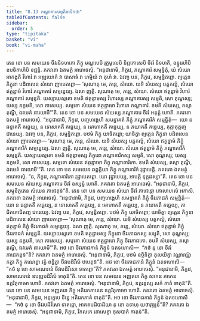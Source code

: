 ```yaml
---
title: "8.13 ភណ្ឌាគារសម្មុតិអាទិកថា"
tableOfContents: false
sidebar:
  order: 5
type: "tipitaka"
basket: "vi"
book: "vi-maha"
---
```



<DynamicBreadcrumb />

<Division number="343" book="vi-maha">

<Paragraph number="1610" book="vi-maha">
តេន ខោ បន សមយេន ចីវរនិទហកោ ភិក្ខុ មណ្ឌបេបិ រុក្ខមូលេបិ និព្ពកោសេបិ ចីវរំ និទហតិ, ឧន្ទូរេហិបិ ឧបចិកាហិបិ ខជ្ជន្តិ. ភគវតោ ឯតមត្ថំ អារោចេសុំ. “អនុជានាមិ, ភិក្ខវេ, ភណ្ឌាគារំ សម្មន្និតុំ, យំ សំឃោ អាកង្ខតិ វិហារំ វា អឌ្ឍយោគំ វា បាសាទំ វា ហម្មិយំ វា គុហំ វា. ឯវញ្ច បន, ភិក្ខវេ, សម្មន្និតព្ពោ. ព្យត្តេន ភិក្ខុនា បដិពលេន សំឃោ ញាបេតព្ពោ—
</Paragraph>

<Paragraph number="1611" book="vi-maha">
‘សុណាតុ មេ, ភន្តេ, សំឃោ. យទិ សំឃស្ស បត្តកល្លំ, សំឃោ ឥត្ថន្នាមំ វិហារំ ភណ្ឌាគារំ សម្មន្នេយ្យ. ឯសា ញត្តិ.
</Paragraph>

<Paragraph number="1612" book="vi-maha">
សុណាតុ មេ, ភន្តេ, សំឃោ. សំឃោ ឥត្ថន្នាមំ វិហារំ ភណ្ឌាគារំ សម្មន្នតិ. យស្សាយស្មតោ ខមតិ ឥត្ថន្នាមស្ស វិហារស្ស ភណ្ឌាគារស្ស សម្មុតិ, សោ តុណ្ហស្ស; យស្ស នក្ខមតិ, សោ ភាសេយ្យ.
</Paragraph>

<Paragraph number="1613" book="vi-maha">
សម្មតោ សំឃេន ឥត្ថន្នាមោ វិហារោ ភណ្ឌាគារំ. ខមតិ សំឃស្ស, តស្មា តុណ្ហី, ឯវមេតំ ធារយាមី’”តិ.
</Paragraph>

<Paragraph number="1614" book="vi-maha">
តេន ខោ បន សមយេន សំឃស្ស ភណ្ឌាគារេ ចីវរំ អគុត្តំ ហោតិ. ភគវតោ ឯតមត្ថំ អារោចេសុំ. “អនុជានាមិ, ភិក្ខវេ, បញ្ចហង្គេហិ សមន្នាគតំ ភិក្ខុំ ភណ្ឌាគារិកំ សម្មន្និតុំ—  យោ ន ឆន្ទាគតឹ គច្ឆេយ្យ, ន ទោសាគតឹ គច្ឆេយ្យ, ន មោហាគតឹ គច្ឆេយ្យ, ន ភយាគតឹ គច្ឆេយ្យ, គុត្តាគុត្តញ្ច ជានេយ្យ. ឯវញ្ច បន, ភិក្ខវេ, សម្មន្និតព្ពោ. បឋមំ ភិក្ខុ យាចិតព្ពោ; យាចិត្វា ព្យត្តេន ភិក្ខុនា បដិពលេន សំឃោ ញាបេតព្ពោ—
</Paragraph>

<Paragraph number="1615" book="vi-maha">
‘សុណាតុ មេ, ភន្តេ, សំឃោ. យទិ សំឃស្ស បត្តកល្លំ, សំឃោ ឥត្ថន្នាមំ ភិក្ខុំ ភណ្ឌាគារិកំ សម្មន្នេយ្យ. ឯសា ញត្តិ.
</Paragraph>

<Paragraph number="1616" book="vi-maha">
សុណាតុ មេ, ភន្តេ, សំឃោ. សំឃោ ឥត្ថន្នាមំ ភិក្ខុំ ភណ្ឌាគារិកំ សម្មន្នតិ. យស្សាយស្មតោ ខមតិ ឥត្ថន្នាមស្ស ភិក្ខុនោ ភណ្ឌាគារិកស្ស សម្មុតិ, សោ តុណ្ហស្ស; យស្ស នក្ខមតិ, សោ ភាសេយ្យ.
</Paragraph>

<Paragraph number="1617" book="vi-maha">
សម្មតោ សំឃេន ឥត្ថន្នាមោ ភិក្ខុ ភណ្ឌាគារិកោ. ខមតិ សំឃស្ស, តស្មា តុណ្ហី, ឯវមេតំ ធារយាមី’”តិ.
</Paragraph>

<Paragraph number="1618" book="vi-maha">
តេន ខោ បន សមយេន ឆព្ពគ្គិយា ភិក្ខូ ភណ្ឌាគារិកំ វុដ្ឋាបេន្តិ. ភគវតោ ឯតមត្ថំ អារោចេសុំ. “ន, ភិក្ខវេ, ភណ្ឌាគារិកោ វុដ្ឋាបេតព្ពោ. យោ វុដ្ឋាបេយ្យ, អាបត្តិ ទុក្កដស្សា”តិ.
</Paragraph>

<Paragraph number="1619" book="vi-maha">
តេន ខោ បន សមយេន សំឃស្ស ភណ្ឌាគារេ ចីវរំ ឧស្សន្នំ ហោតិ. ភគវតោ ឯតមត្ថំ អារោចេសុំ. “អនុជានាមិ, ភិក្ខវេ, សម្មុខីភូតេន សំឃេន ភាជេតុន៑”តិ.
</Paragraph>

<Paragraph number="1620" book="vi-maha">
តេន ខោ បន សមយេន សំឃោ ចីវរំ ភាជេន្តោ កោលាហលំ អកាសិ. ភគវតោ ឯតមត្ថំ អារោចេសុំ. “អនុជានាមិ, ភិក្ខវេ, បញ្ចហង្គេហិ សមន្នាគតំ ភិក្ខុំ ចីវរភាជកំ សម្មន្និតុំ—  យោ ន ឆន្ទាគតឹ គច្ឆេយ្យ, ន ទោសាគតឹ គច្ឆេយ្យ, ន មោហាគតឹ គច្ឆេយ្យ, ន ភយាគតឹ គច្ឆេយ្យ, ភាជិតាភាជិតញ្ច ជានេយ្យ. ឯវញ្ច បន, ភិក្ខវេ, សម្មន្និតព្ពោ. បឋមំ ភិក្ខុ យាចិតព្ពោ; យាចិត្វា ព្យត្តេន ភិក្ខុនា បដិពលេន សំឃោ ញាបេតព្ពោ—
</Paragraph>

<Paragraph number="1621" book="vi-maha">
‘សុណាតុ មេ, ភន្តេ, សំឃោ. យទិ សំឃស្ស បត្តកល្លំ, សំឃោ ឥត្ថន្នាមំ ភិក្ខុំ ចីវរភាជកំ សម្មន្នេយ្យ. ឯសា ញត្តិ.
</Paragraph>

<Paragraph number="1622" book="vi-maha">
សុណាតុ មេ, ភន្តេ, សំឃោ. សំឃោ ឥត្ថន្នាមំ ភិក្ខុំ ចីវរភាជកំ សម្មន្នតិ. យស្សាយស្មតោ ខមតិ ឥត្ថន្នាមស្ស ភិក្ខុនោ ចីវរភាជកស្ស សម្មុតិ, សោ តុណ្ហស្ស; យស្ស នក្ខមតិ, សោ ភាសេយ្យ.
</Paragraph>

<Paragraph number="1623" book="vi-maha">
សម្មតោ សំឃេន ឥត្ថន្នាមោ ភិក្ខុ ចីវរភាជកោ. ខមតិ សំឃស្ស, តស្មា តុណ្ហី, ឯវមេតំ ធារយាមី’”តិ.
</Paragraph>

<Paragraph number="1624" book="vi-maha">
អថ ខោ ចីវរភាជកានំ ភិក្ខូនំ ឯតទហោសិ—  “កថំ នុ ខោ ចីវរំ ភាជេតព្ពន៑”តិ? ភគវតោ ឯតមត្ថំ អារោចេសុំ. “អនុជានាមិ, ភិក្ខវេ, បឋមំ ឧច្ចិនិត្វា តុលយិត្វា វណ្ណាវណ្ណំ កត្វា ភិក្ខូ គណេត្វា វគ្គំ ពន្ធិត្វា ចីវរបដិវីសំ ឋបេតុន៑”តិ.
</Paragraph>

<Paragraph number="1625" book="vi-maha">
អថ ខោ ចីវរភាជកានំ ភិក្ខូនំ ឯតទហោសិ—  “កថំ នុ ខោ សាមណេរានំ ចីវរបដិវីសោ ទាតព្ពោ”តិ? ភគវតោ ឯតមត្ថំ អារោចេសុំ. “អនុជានាមិ, ភិក្ខវេ, សាមណេរានំ ឧបឌ្ឍបដិវីសំ ទាតុន៑”តិ.
</Paragraph>

<Paragraph number="1626" book="vi-maha">
តេន ខោ បន សមយេន អញ្ញតរោ ភិក្ខុ សកេន ភាគេន ឧត្តរិតុកាមោ ហោតិ. ភគវតោ ឯតមត្ថំ អារោចេសុំ. “អនុជានាមិ, ភិក្ខវេ, ឧត្តរន្តស្ស សកំ ភាគំ ទាតុន៑”តិ.
</Paragraph>

<Paragraph number="1627" book="vi-maha">
តេន ខោ បន សមយេន អញ្ញតរោ ភិក្ខុ អតិរេកភាគេន ឧត្តរិតុកាមោ ហោតិ. ភគវតោ ឯតមត្ថំ អារោចេសុំ. “អនុជានាមិ, ភិក្ខវេ, អនុក្ខេបេ ទិន្នេ អតិរេកភាគំ ទាតុន៑”តិ.
</Paragraph>

<Paragraph number="1628" book="vi-maha">
អថ ខោ ចីវរភាជកានំ ភិក្ខូនំ ឯតទហោសិ—  “កថំ នុ ខោ ចីវរបដិវីសោ ទាតព្ពោ, អាគតបដិបាដិយា នុ ខោ ឧទាហុ យថាវុឌ្ឍន៑”តិ? ភគវតោ ឯតមត្ថំ អារោចេសុំ. “អនុជានាមិ, ភិក្ខវេ, វិកលកេ តោសេត្វា កុសបាតំ កាតុន៑”តិ.
</Paragraph>
</Division>